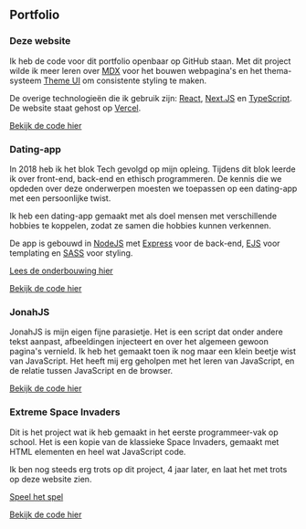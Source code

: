 
<section>

## Portfolio

<Grid variant="cardGrid">

<Card as="article">

### Deze website

Ik heb de code voor dit portfolio openbaar op GitHub staan. Met dit project wilde ik meer leren over [MDX](https://mdxjs.com) voor het bouwen webpagina's en het thema-systeem [Theme UI](https://theme-ui.com) om consistente styling te maken.

De overige technologieën die ik gebruik zijn: [React](https://reactjs.com), [Next.JS](https://nextjs.org) en [TypeScript](https://typescriptlang.com). De website staat gehost op [Vercel](https://vercel.com).

[Bekijk de code hier](https://www.github.com/theonejonahgold/portfolio)

</Card>

<Card as="article">

### Dating-app

In 2018 heb ik het blok Tech gevolgd op mijn opleing. Tijdens dit blok leerde ik over front-end, back-end en ethisch programmeren. De kennis die we opdeden over deze onderwerpen moesten we toepassen op een dating-app met een persoonlijke twist.

Ik heb een dating-app gemaakt met als doel mensen met verschillende hobbies te koppelen, zodat ze samen die hobbies kunnen verkennen.

De app is gebouwd in [NodeJS](https://nodejs.org) met [Express](https://expressjs.com) voor de back-end, [EJS](https://ejs.co) voor templating en [SASS](https://sass-lang.com) voor styling.

[Lees de onderbouwing hier](/hdate_onderbouwing.pdf)

[Bekijk de code hier](https://www.github.com/theonejonahgold/be-assessment-2)


</Card>

<Card as="article">

### JonahJS

JonahJS is mijn eigen fijne parasietje. Het is een script dat onder andere tekst aanpast, afbeeldingen injecteert en over het algemeen gewoon pagina's vernield. Ik heb het gemaakt toen ik nog maar een klein beetje wist van JavaScript. Het heeft mij erg geholpen met het leren van JavaScript, en de relatie tussen JavaScript en de browser.

[Bekijk de code hier](https://github.com/theonejonahgold/jonahjs)

</Card>

<Card as="article">

### Extreme Space Invaders

Dit is het project wat ik heb gemaakt in het eerste programmeer-vak op school. Het is een kopie van de klassieke Space Invaders, gemaakt met HTML elementen en heel wat JavaScript code.

Ik ben nog steeds erg trots op dit project, 4 jaar later, en laat het met trots op deze website zien.

[Speel het spel](https://oege.ie.hva.nl/~meijerj034/xpi/)

[Bekijk de code hier](https://github.com/theonejonahgold/xtremespaceinvaders)

</Card>

</Grid>

</section>